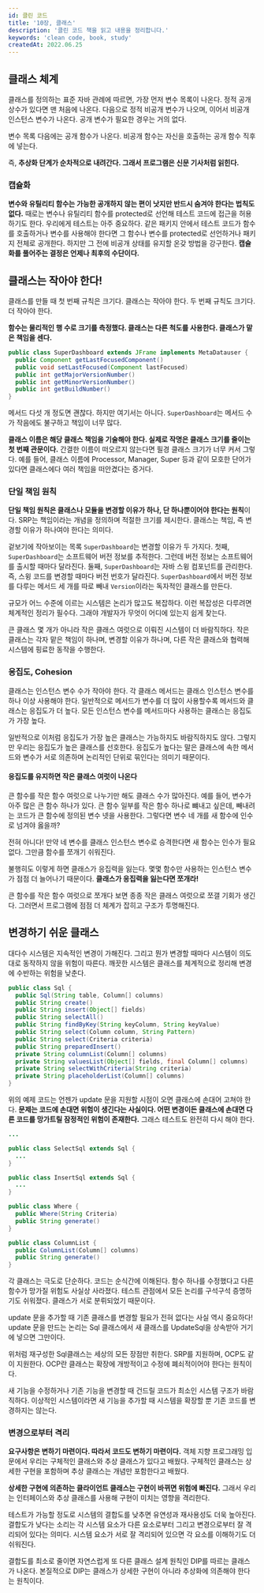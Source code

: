 ```yaml
---
id: 클린 코드
title: '10장, 클래스'
description: '클린 코드 책을 읽고 내용을 정리합니다.'
keywords: 'clean code, book, study'
createdAt: 2022.06.25
---
```


## 클래스 체계

클래스를 정의하는 표준 자바 관례에 따르면, 가장 먼저 변수 목록이 나온다. 정적 공개 상수가 있다면 맨 처음에 나온다. 다음으로 정적 비공개 변수가 나오며, 이어서 비공개 인스턴스 변수가 나온다. 공개 변수가 필요한 경우는 거의 없다.

변수 목록 다음에는 공개 함수가 나온다. 비공개 함수는 자신을 호출하는 공개 함수 직후에 넣는다.

즉, **추상화 단계가 순차적으로 내려간다. 그래서 프로그램은 신문 기사처럼 읽힌다.**

### 캡슐화

**변수와 유틸리티 함수는 가능한 공개하지 않는 편이 낫지만 반드시 숨겨야 한다는 법칙도 없다.** 때로는 변수나 유틸리티 함수를 protected로 선언해 테스트 코드에 접근을 허용하기도 한다. 우리에게 테스트는 아주 중요하다.
같은 패키지 안에서 테스트 코드가 함수를 호출하거나 변수를 사용해야 한다면 그 함수나 변수를 protected로 선언하거나 패키지 전체로 공개한다.
하지만 그 전에 비공개 상태를 유지할 온갖 방법을 강구한다. **캡슐화를 풀어주는 결정은 언제나 최후의 수단이다.**

## 클래스는 작아야 한다!

클래스를 만들 때 첫 번째 규칙은 크기다. 클래스는 작아야 한다. 두 번째 규칙도 크기다. 더 작아야 한다.

**함수는 물리적인 행 수로 크기를 측정했다. 클래스는 다른 척도를 사용한다. 클래스가 맡은 책임을 센다.**

```java
public class SuperDashboard extends JFrame implements MetaDatauser {
  public Component getLastFocusedComponent()
  public void setLastFocused(Component lastFocused)
  public int getMajorVersionNumber()
  public int getMinorVersionNumber()
  public int getBuildNumber()
}
```

메서드 다섯 개 정도면 괜찮다. 하지만 여기서는 아니다. `SuperDashboard`는 메서드 수가 작음에도 불구하고 책임이 너무 많다.

**클래스 이름은 해당 클래스 책임을 기술해야 한다. 실제로 작명은 클래스 크기를 줄이는 첫 번째 관문이다.** 간결한 이름이 떠오르지 않는다면 필경 클래스 크기가 너무 커서 그렇다.
예를 들어, 클래스 이름에 Processor, Manager, Super 등과 같이 모호한 단어가 있다면 클래스에다 여러 책임을 떠안겼다는 증거다.

### 단일 책임 원칙

**단일 책임 원칙은 클래스나 모듈을 변경할 이유가 하나, 단 하나뿐이어야 한다는 원칙**이다. SRP는 책임이라는 개념을 정의하며 적절한 크기를 제시한다. 클래스는 책임, 즉 변경할 이유가 하나여야 한다는 의미다.

겉보기에 작아보이는 목록 `SuperDashboard`는 변경할 이유가 두 가지다. 첫째, `SuperDashboard`는 소프트웨어 버전 정보를 추적한다. 그런데 버전 정보는 소프트웨어를 출시할 때마다 달라진다. 둘째, `SuperDashboard`는 자바 스윙 컴포넌트를 관리한다.
즉, 스윙 코드를 변경할 때마다 버전 번호가 달라진다.
`SuperDashboard`에서 버전 정보를 다루는 메서드 세 개를 따로 빼내 `Version`이라는 독자적인 클래스를 만든다.

규모가 어느 수준에 이르는 시스템은 논리가 많고도 복잡하다. 이런 복잡성은 다루려면 체계적인 정리가 필수다. 그래야 개발자가 무엇이 어디에 있는지 쉽게 찾는다.

큰 클래스 몇 개가 아니라 작은 클래스 여럿으로 이뤄진 시스템이 더 바람직하다. 작은 클래스는 각자 맡은 책임이 하나며, 변경할 이유가 하나며, 다른 작은 클래스와 협력해 시스템에 핑료한 동작을 수행한다.

### 응집도, Cohesion

클래스는 인스턴스 변수 수가 작아야 한다. 각 클래스 메서드는 클래스 인스턴스 변수를 하나 이상 사용해야 한다. 일반적으로 메서드가 변수를 더 많이 사용할수록 메서드와 클래스는 응집도가 더 높다. 모든 인스턴스 변수를 메서드마다 사용하는 클래스는 응집도가 가장 높다.

일반적으로 이처럼 응집도가 가장 높은 클래스는 가능하지도 바람직하지도 않다. 그렇지만 우리는 응집도가 높은 클래스를 선호한다. 응집도가 높다는 말은 클래스에 속한 메서드와 변수가 서로 의존하며 논리적인 단위로 묶인다는 의미기 때문이다.

#### 응집도를 유지하면 작은 클래스 여럿이 나온다

큰 함수를 작은 함수 여럿으로 나누기만 해도 클래스 수가 많아진다. 예를 들어, 변수가 아주 많은 큰 함수 하나가 있다. 큰 함수 일부를 작은 함수 하나로 뺴내고 싶은데, 빼내려는 코드가 큰 함수에 정의된 변수 넷을 사용한다. 그렇다면 변수 네 개를 새 함수에 인수로 넘겨야 옳을까?

전혀 아니다! 만약 네 변수를 클래스 인스턴스 변수로 승격한다면 새 함수는 인수가 필요없다. 그만큼 함수를 쪼개기 쉬워진다.

불행히도 이렇게 하면 클래스가 응집력을 잃는다. 몇몇 함수만 사용하는 인스턴스 변수가 점점 더 늘어나기 때문이다.
**클래스가 응집력을 잃는다면 쪼개라!**

큰 함수를 작은 함수 여럿으로 쪼개다 보면 종종 작은 클래스 여럿으로 쪼갤 기회가 생긴다. 그러면서 프로그램에 점점 더 체계가 잡히고 구조가 투명해진다.

## 변경하기 쉬운 클래스

대다수 시스템은 지속적인 변경이 가해진다. 그리고 뭔가 변경할 때마다 시스템이 의도대로 동작하지 않을 위험이 따른다. 깨끗한 시스템은 클래스를 체계적으로 정리해 변경에 수반하는 위험을 낮춘다.

```java
public class Sql {
  public Sql(String table, Column[] columns)
  public String create()
  public String insert(Object[] fields)
  public String selectAll()
  public String findByKey(String keyColumn, String keyValue)
  public String select(Column column, String Pattern)
  public String select(Criteria criteria)
  public String preparedInsert()
  private String columnList(Column[] columns)
  private String valuesList(Object[] fields, final Column[] columns)
  private String selectWithCriteria(String criteria)
  private String placeholderList(Column[] columns)
}
```

위의 예제 코드는 언젠가 update 문을 지원할 시점이 오면 클래스에 손대어 고쳐야 한다. **문제는 코드에 손대면 위험이 생긴다는 사실이다. 어떤 변경이든 클래스에 손대면 다른 코드를 망가트릴 잠정적인 위험이 존재한다.** 그래스 테스트도 완전히 다시 해야 한다.

```java
...

public class SelectSql extends Sql {
  ...
}

public class InsertSql extends Sql {
  ...
}

public class Where {
  public Where(String Criteria)
  public String generate()
}

public class ColumnList {
  public ColumnList(Column[] columns)
  public String generate()
}
```

각 클래스는 극도로 단순하다. 코드는 순식간에 이해된다. 함수 하나를 수정했다고 다른 함수가 망가질 위험도 사실상 사라졌다. 테스트 관점에서 모든 논리를 구석구석 증명하기도 쉬워졌다. 클래스가 서로 분뤼되었기 때문이다.

update 문을 추가할 때 기존 클래스를 변경할 필요가 전혀 없다는 사실 역시 중요하다! update 문을 만드는 논리는 Sql 클래스에서 새 클래스를 UpdateSql을 상속받아 거기에 넣으면 그만이다.

위처럼 재구성한 Sql클래스는 세상의 모든 장점만 취한다. SRP를 지원하며, OCP도 같이 지원한다.
OCP란 클래스는 확장에 개방적이고 수정에 폐쇠적이어야 한다는 원칙이다.

새 기능을 수정하거나 기존 기능을 변경할 때 건드릴 코드가 최소인 시스템 구조가 바람직하다. 이상적인 시스템이라면 새 기능을 추가할 때 시스템을 확장할 뿐 기존 코드를 변경하지는 않는다.

### 변경으로부터 격리

**요구사항은 변하기 마련이다. 따라서 코드도 변하기 마련이다.** 객체 지향 프로그래밍 입문에서 우리는 구체적인 클래스와 추상 클래스가 있다고 배웠다. 구체적인 클래스는 상세한 구현을 포함하며 추상 클래스는 개념만 포함한다고 배웠다.

**상세한 구현에 의존하는 클라이언트 클래스는 구현이 바뀌면 위험에 빠진다.** 그래서 우리는 인터페이스와 추상 클래스를 사용해 구현이 미치는 영향을 격리한다.

테스트가 가능할 정도로 시스템의 결합도를 낮추면 유연성과 재사용성도 더욱 높아진다. 결합도가 낮다는 소리는 각 시스템 요소가 다른 요소로부터 그리고 변경으로부터 잘 격리되어 있다는 의미다. 시스템 요소가 서로 잘 격리되어 있으면 각 요소를 이해하기도 더 쉬워진다.

결합도를 최소로 줄이면 자연스럽게 또 다른 클래스 설계 원칙인 DIP를 따르는 클래스가 나온다. 본질적으로 DIP는 클래스가 상세한 구현이 아니라 추상화에 의존해야 한다는 원칙이다.
